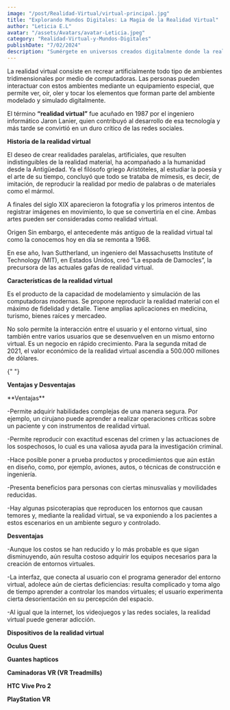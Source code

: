 ```yaml
---
image: "/post/Realidad-Virtual/virtual-principal.jpg"
title: "Explorando Mundos Digitales: La Magia de la Realidad Virtual"
author: "Leticia E.L"
avatar: "/assets/Avatars/avatar-Leticia.jpeg"
category: "Realidad-Virtual-y-Mundos-Digitales"
publishDate: "7/02/2024"
description: "Sumérgete en universos creados digitalmente donde la realidad y la imaginación se fusionan, ofreciendo experiencias inmersivas que desafían los límites de lo posible."
---
```


<ImageMDX src="/post/Realidad-Virtual/virtual1.jpg" alt="virtual" width={800} height={400} />

<Parrafo>
La realidad virtual consiste en recrear artificialmente todo tipo de ambientes tridimensionales por medio de computadoras. Las personas pueden interactuar con estos ambientes mediante un equipamiento especial, que permite ver, oír, oler y tocar los elementos que forman parte del ambiente modelado y simulado digitalmente.

El término **“realidad virtual”** fue acuñado en 1987 por el ingeniero informático Jaron Lanier, quien contribuyó al desarrollo de esa tecnología y más tarde se convirtió en un duro crítico de las redes sociales.

</Parrafo>

<SubSeccion> **Historia de la realidad virtual** </SubSeccion>

<Parrafo> 
El deseo de crear realidades paralelas, artificiales, que resulten indistinguibles de la realidad material, ha acompañado a la humanidad desde la Antigüedad. Ya el filósofo griego Aristóteles, al estudiar la poesía y el arte de su tiempo, concluyó que todo se trataba de mímesis, es decir, de imitación, de reproducir la realidad por medio de palabras o de materiales como el mármol.

A finales del siglo XIX aparecieron la fotografía y los primeros intentos de registrar imágenes en movimiento, lo que se convertiría en el cine. Ambas artes pueden ser consideradas como realidad virtual.

Origen
Sin embargo, el antecedente más antiguo de la realidad virtual tal como la conocemos hoy en día se remonta a 1968.

En ese año, Ivan Suttherland, un ingeniero del Massachusetts Institute of Technology (MIT), en Estados Unidos, creó “La espada de Damocles”, la precursora de las actuales gafas de realidad virtual.

</Parrafo>

<SubSeccion> **Características de la realidad virtual** </SubSeccion>

Es el producto de la capacidad de modelamiento y simulación de las computadoras modernas.
Se propone reproducir la realidad material con el máximo de fidelidad y detalle.
Tiene amplias aplicaciones en medicina, turismo, bienes raíces y mercadeo.

No solo permite la interacción entre el usuario y el entorno virtual, sino también entre varios usuarios que se desenvuelven en un mismo entorno virtual.
Es un negocio en rápido crecimiento. Para la segunda mitad de 2021, el valor económico de la realidad virtual ascendía a 500.000 millones de dólares.

<Divider />{" "}

<SubSeccion> **Ventajas y Desventajas** </SubSeccion>

<Parrafo>
**Ventajas**

-Permite adquirir habilidades complejas de una manera segura. Por ejemplo, un cirujano puede aprender a realizar operaciones críticas sobre un paciente y con instrumentos de realidad virtual.

-Permite reproducir con exactitud escenas del crimen y las actuaciones de los sospechosos, lo cual es una valiosa ayuda para la investigación criminal.

-Hace posible poner a prueba productos y procedimientos que aún están en diseño, como, por ejemplo, aviones, autos, o técnicas de construcción e ingeniería.

-Presenta beneficios para personas con ciertas minusvalías y movilidades reducidas.

-Hay algunas psicoterapias que reproducen los entornos que causan temores y, mediante la realidad virtual, se va exponiendo a los pacientes a estos escenarios en un ambiente seguro y controlado.

**Desventajas**

-Aunque los costos se han reducido y lo más probable es que sigan disminuyendo, aún resulta costoso adquirir los equipos necesarios para la creación de entornos virtuales.

-La interfaz, que conecta al usuario con el programa generador del entorno virtual, adolece aún de ciertas deficiencias: resulta complicado y toma algo de tiempo aprender a controlar los mandos virtuales; el usuario experimenta cierta desorientación en su percepción del espacio.

-Al igual que la internet, los videojuegos y las redes sociales, la realidad virtual puede generar adicción.

</Parrafo>

<SubSeccion> **Dispositivos de la realidad virtual** </SubSeccion>

<Parrafo>**Oculus Quest**</Parrafo>

<ImageMDX src="/post/Realidad-Virtual/virtual2.png" alt="virtual" width={800} height={400} />

<Parrafo>**Guantes hapticos**</Parrafo>

<ImageMDX src="/post/Realidad-Virtual/virtual3.png" alt="virtual" width={800} height={400} />

<Parrafo>**Caminadoras VR (VR Treadmills)**</Parrafo>

<ImageMDX src="/post/Realidad-Virtual/virtual4.png" alt="virtual" width={800} height={400} />

<Parrafo> **HTC Vive Pro 2**</Parrafo>

<ImageMDX src="/post/Realidad-Virtual/virtual5.png" alt="virtual" width={800} height={400} />

<Parrafo>**PlayStation VR**</Parrafo>

<ImageMDX src="/post/Realidad-Virtual/virtual6.jpg" alt="virtual" width={800} height={400} />
